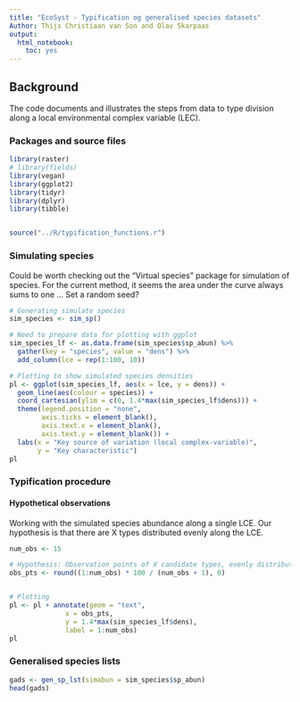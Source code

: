 ```yaml
---
title: "EcoSyst - Typification og generalised species datasets"
Author: Thijs Christiaan van Son and Olav Skarpaas
output: 
  html_notebook: 
    toc: yes
---
```


## Background
The code documents and illustrates the steps from data to type division
along a local environmental complex variable (LEC).


### Packages and source files
```r
library(raster)
# library(fields)
library(vegan)
library(ggplot2)
library(tidyr)
library(dplyr)
library(tibble)


source("../R/typification_functions.r")
```


### Simulating species
Could be worth checking out the "Virtual species" package for simulation of species.
For the current method, it seems the area under the curve always sums to one ...
Set a random seed?
```r
# Generating simulate species
sim_species <- sim_sp()

# Need to prepare data for plotting with ggplot
sim_species_lf <- as.data.frame(sim_species$sp_abun) %>% 
  gather(key = "species", value = "dens") %>% 
  add_column(lce = rep(1:100, 10))

# Plotting to show simulated species densities
pl <- ggplot(sim_species_lf, aes(x = lce, y = dens)) +
  geom_line(aes(colour = species)) +
  coord_cartesian(ylim = c(0, 1.4*max(sim_species_lf$dens))) +
  theme(legend.position = "none",
        axis.ticks = element_blank(),
        axis.text.x = element_blank(),
        axis.text.y = element_blank()) +
  labs(x = "Key source of variation (local complex-variable)",
       y = "Key characteristic") 
pl
```


### Typification procedure

#### Hypothetical observations
Working with the simulated species abundance along a single LCE. 
Our hypothesis is that there are X types distributed evenly along the LCE.
```r
num_obs <- 15

# Hypothesis: Observation points of X candidate types, evenly distributed along the LCE
obs_pts <- round((1:num_obs) * 100 / (num_obs + 1), 0)


# Plotting
pl <- pl + annotate(geom = "text",
              x = obs_pts, 
              y = 1.4*max(sim_species_lf$dens),
              label = 1:num_obs)
pl
```


### Generalised species lists
```r
gads <- gen_sp_lst(simabun = sim_species$sp_abun)
head(gads)
```

